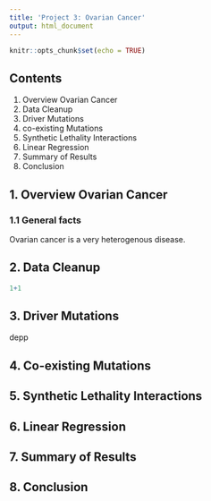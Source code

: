 ---
title: 'Project 3: Ovarian Cancer'
output: html_document
---

```{r setup, include=FALSE}
knitr::opts_chunk$set(echo = TRUE)
```
## Contents
1. Overview Ovarian Cancer
2. Data Cleanup
3. Driver Mutations
4. co-existing Mutations
5. Synthetic Lethality Interactions
6. Linear Regression
7. Summary of Results
8. Conclusion

## 1. Overview Ovarian Cancer

### 1.1 General facts
Ovarian cancer is a very heterogenous disease.

## 2. Data Cleanup
```{r}
1+1

```


## 3. Driver Mutations
depp

## 4. Co-existing Mutations

## 5. Synthetic Lethality Interactions

## 6. Linear Regression

## 7. Summary of Results

## 8. Conclusion

